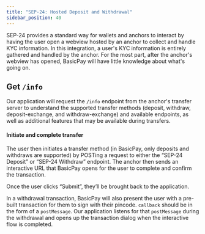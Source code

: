 ```yaml
---
title: "SEP-24: Hosted Deposit and Withdrawal"
sidebar_position: 40
---
```


SEP-24 provides a standard way for wallets and anchors to interact by having the user open a webview hosted by an anchor to collect and handle KYC information. In this integration, a user's KYC information is entirely gathered and handled by the anchor. For the most part, after the anchor's webview has opened, BasicPay will have little knowledge about what's going on.

## Get `/info`

Our application will request the `/info` endpoint from the anchor's transfer server to understand the supported transfer methods (deposit, withdraw, deposit-exchange, and withdraw-exchange) and available endpoints, as well as additional features that may be available during transfers.

#### Initiate and complete transfer

The user then initiates a transfer method (in BasicPay, only deposits and withdraws are supported) by POSTing a request to either the “SEP-24 Deposit” or “SEP-24 Withdraw” endpoint. The anchor then sends an interactive URL that BasicPay opens for the user to complete and confirm the transaction.

Once the user clicks “Submit”, they’ll be brought back to the application.

In a withdrawal transaction, BasicPay will also present the user with a pre-built transaction for them to sign with their pincode. `callback` should be in the form of a `postMessage`. Our application listens for that `postMessage` during the withdrawal and opens up the transaction dialog when the interactive flow is completed.
